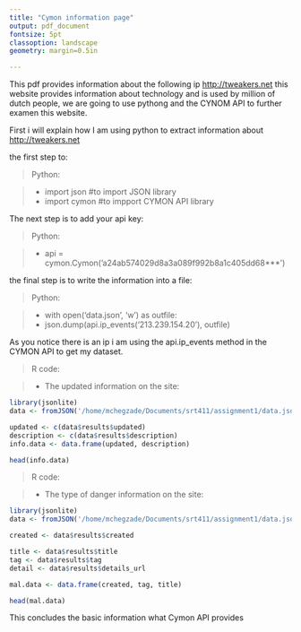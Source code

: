 ```yaml
---
title: "Cymon information page"
output: pdf_document
fontsize: 5pt 
classoption: landscape
geometry: margin=0.5in

---
```


This pdf provides information about the following ip <http://tweakers.net> this website provides information about technology and is used by million of dutch people, we are going to use pythong and the CYNOM API to further examen this website.

First i will explain how I am using python to extract information about <http://tweakers.net> 

the first step to:

> Python:

>  * import json     #to import JSON library
>  + import cymon    #to impport CYMON API library

The next step is to add your api key:

> Python:

> * api = cymon.Cymon('a24ab574029d8a3a089f992b8a1c405dd68***')

the final step is to write the information into a file:

> Python:

> * with open('data.json', 'w') as outfile:
> *    json.dump(api.ip_events('213.239.154.20'), outfile)

As you notice there is an ip i am using the api.ip_events method in the CYMON API to get my dataset.

> R code:

> * The updated information on the site:

```r
library(jsonlite)
data <- fromJSON('/home/mchegzade/Documents/srt411/assignment1/data.json',  flatten=TRUE)

updated <- c(data$results$updated)
description <- c(data$results$description)
info.data <- data.frame(updated, description)

head(info.data)

```

> R code:

> * The type of danger information on the site:

```r
library(jsonlite)
data <- fromJSON('/home/mchegzade/Documents/srt411/assignment1/data.json',  flatten=TRUE)

created <- data$results$created

title <- data$results$title
tag <- data$results$tag
detail <- data$results$details_url

mal.data <- data.frame(created, tag, title)

head(mal.data)

```

This concludes the basic information what Cymon API provides
